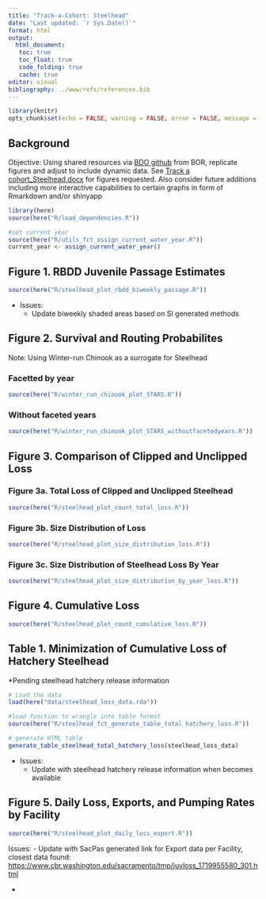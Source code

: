```yaml
---
title: "Track-a-Cohort: Steelhead"
date: "Last updated: `r Sys.Date()`"
format: html
output:
  html_document: 
   toc: true
   toc_float: true
   code_folding: true
   cache: true 
editor: visual
bibliography: ../www/refs/references.bib
---
```


```r
library(knitr)
opts_chunk$set(echo = FALSE, warning = FALSE, error = FALSE, message = FALSE)
```

## Background

Objective: Using shared resources via [BDO github](https://github.com/BDO-Science/track-a-cohort) from BOR, replicate figures and adjust to include dynamic data. See [Track a cohort_Steelhead.docx](https://github.com/BDO-Science/track-a-cohort/blob/main/SH_Cohort/Track%20a%20Cohort_Steelhead.docx) for figures requested. Also consider future additions including more interactive capabilities to certain graphs in form of Rmarkdown and/or shinyapp

```r
library(here)
source(here("R/load_dependencies.R"))

#set current year
source(here("R/utils_fct_assign_current_water_year.R"))
current_year <- assign_current_water_year()
```

## Figure 1. RBDD Juvenile Passage Estimates 

```r
source(here("R/steelhead_plot_rbdd_biweekly_passage.R"))
```

- Issues:
  - Update biweekly shaded areas based on SI generated methods
  
## Figure 2. Survival and Routing Probabilites

Note: Using Winter-run Chinook as a surrogate for Steelhead

### Facetted by year

```r
source(here("R/winter_run_chinook_plot_STARS.R"))
```

### Without faceted years

```r
source(here("R/winter_run_chinook_plot_STARS_withoutfacetedyears.R"))
```

## Figure 3. Comparison of Clipped and Unclipped Loss

### Figure 3a. Total Loss of Clipped and Unclipped Steelhead

```r
source(here("R/steelhead_plot_count_total_loss.R"))
```

### Figure 3b. Size Distribution of Loss

```r
source(here("R/steelhead_plot_size_distribution_loss.R"))
```

### Figure 3c. Size Distribution of Steelhead Loss By Year

```r
source(here("R/steelhead_plot_size_distribution_by_year_loss.R"))
```

## Figure 4. Cumulative Loss

```r
source(here("R/steelhead_plot_count_cumulative_loss.R"))
```

## Table 1. Minimization of Cumulative Loss of Hatchery Steelhead

*Pending steelhead hatchery release information


```r
# Load the data
load(here("data/steelhead_loss_data.rda"))

#load function to wrangle into table format
source(here("R/steelhead_fct_generate_table_total_hatchery_loss.R"))

# generate HTML table
generate_table_steelhead_total_hatchery_loss(steelhead_loss_data)

```

- Issues:
  - Update with steelhead hatchery release information when becomes available
  
  
## Figure 5. Daily Loss, Exports, and Pumping Rates by Facility

```r
source(here("R/steelhead_plot_daily_loss_export.R"))
```


Issues:
- Update with SacPas generated link for Export data per Facility, closest data found: [https://www.cbr.washington.edu/sacramento/tmp/juvloss_1719955580_301.html](https://www.cbr.washington.edu/sacramento/tmp/juvloss_1719955580_301.html)

- 
  